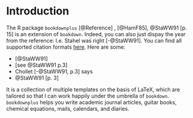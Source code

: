 # Introduction

The R package `bookdownplus` [@Reference] , [@HamF85], @StaWW91 [p. 15] is an
extension of `bookdown`. Indeed, you can also just dispay the year from 
the reference: I.e. Stahel was right [-@StaWW91]. You can find all supported
citation formats [here](http://pandoc.org/MANUAL.html#citations). Here are 
some: 

* [@StaWW91]
* [see @StaWW91 p.3]
* Chollet [-@StaWW91, p.3] says
* @StaWW91 [p. 3]


It is a collection of multiple templates on the basis
of LaTeX, which are tailored so that I can work happily under the umbrella of
`bookdown`. `bookdownplus` helps you write academic journal articles, guitar
books, chemical equations, mails, calendars, and diaries.